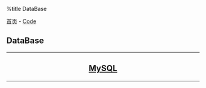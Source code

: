 %title DataBase

[[../../index|首页]] - [[../index|Code]]
==DataBase==
----
<center>
<h2>
[[mysql/index|MySQL]]
</h2>
</center>
----
